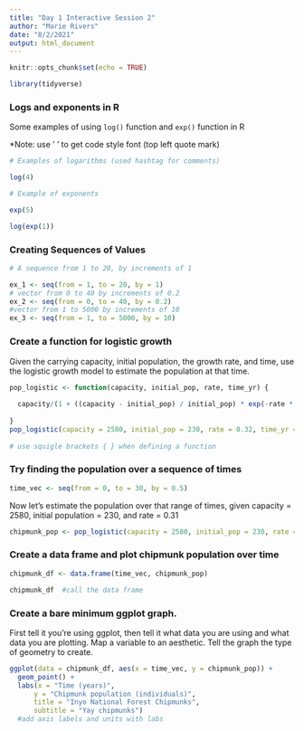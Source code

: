 ```yaml
---
title: "Day 1 Interactive Session 2"
author: "Marie Rivers"
date: "8/2/2021"
output: html_document
---
```


```r
knitr::opts_chunk$set(echo = TRUE)

library(tidyverse)
```

### Logs and exponents in R

Some examples of using `log()` function and `exp()` function in R

*Note: use ' ' to get code style font (top left quote mark)

```r
# Examples of logarithms (used hashtag for comments)

log(4)

# Example of exponents

exp(5)

log(exp(1))
```
### Creating Sequences of Values

```r
# A sequence from 1 to 20, by increments of 1

ex_1 <- seq(from = 1, to = 20, by = 1)
# vector from 0 to 40 by increments of 0.2
ex_2 <- seq(from = 0, to = 40, by = 0.2)
#vector from 1 to 5000 by increments of 10
ex_3 <- seq(from = 1, to = 5000, by = 10)
```
### Create a function for logistic growth

Given the carrying capacity, initial population, the growth rate, and time, use the logistic growth model to estimate the population at that time.


```r
pop_logistic <- function(capacity, initial_pop, rate, time_yr) {
  
  capacity/(1 + ((capacity - initial_pop) / initial_pop) * exp(-rate * time_yr))
  
}
pop_logistic(capacity = 2580, initial_pop = 230, rate = 0.32, time_yr = 2.4)
  
# use squigle brackets { } when defining a function
```
### Try finding the population over a sequence of times

```r
time_vec <- seq(from = 0, to = 30, by = 0.5) 

```
Now let's estimate the population over that range of times, given capacity = 2580, initial population = 230, and rate = 0.31
```r
chipmunk_pop <- pop_logistic(capacity = 2580, initial_pop = 230, rate = 0.32, time_yr = time_vec)
```
### Create a data frame and plot chipmunk population over time

```r

chipmunk_df <- data.frame(time_vec, chipmunk_pop)

chipmunk_df  #call the data frame
```
### Create a bare minimum ggplot graph. 

First tell it you're using ggplot, then tell it what data you are using and what data you are plotting. Map a variable to an aesthetic. Tell the graph the type of geometry to create.
```r

ggplot(data = chipmunk_df, aes(x = time_vec, y = chipmunk_pop)) + 
  geom_point() +
  labs(x = "Time (years)",
      y = "Chipmunk population (individuals)",
      title = "Inyo National Forest Chipmunks",
      subtitle = "Yay chipmunks")
  #add axis labels and units with labs
```


